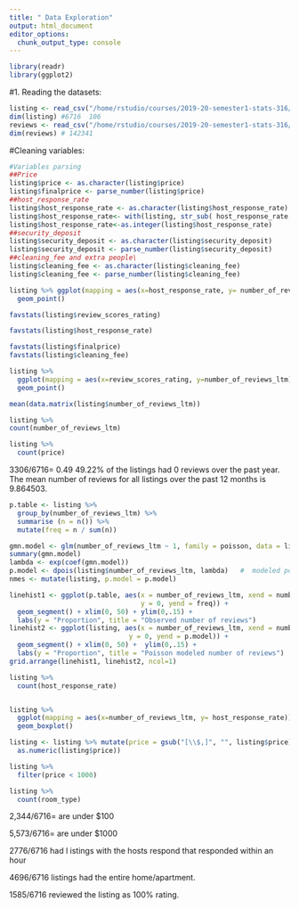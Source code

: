 ```yaml
---
title: " Data Exploration"
output: html_document
editor_options: 
  chunk_output_type: console
---
```


```r
library(readr)
library(ggplot2)
```

#1. Reading the datasets:
```r
listing <- read_csv("/home/rstudio/courses/2019-20-semester1-stats-316/Project/Kshitij-Rayan-Maggie/listings.csv")
dim(listing) #6716  106
reviews <- read_csv("/home/rstudio/courses/2019-20-semester1-stats-316/Project/Kshitij-Rayan-Maggie/reviews.csv")
dim(reviews) # 142341    
```
#Cleaning variables:
```r
#Variables parsing
##Price
listing$price <- as.character(listing$price)
listing$finalprice <- parse_number(listing$price)
##host_response_rate
listing$host_response_rate <- as.character(listing$host_response_rate)
listing$host_response_rate<- with(listing, str_sub( host_response_rate,1,-2))
listing$host_response_rate<-as.integer(listing$host_response_rate)
##security_deposit
listing$security_deposit <- as.character(listing$security_deposit)
listing$security_deposit <- parse_number(listing$security_deposit)
##cleaning_fee and extra people\
listing$cleaning_fee <- as.character(listing$cleaning_fee)
listing$cleaning_fee <- parse_number(listing$cleaning_fee)

```

```r
listing %>% ggplot(mapping = aes(x=host_response_rate, y= number_of_reviews_ltm)) +
  geom_point()
```

```r
favstats(listing$review_scores_rating)

favstats(listing$host_response_rate)

favstats(listing$finalprice)
favstats(listing$cleaning_fee)
```

```r
listing %>%
  ggplot(mapping = aes(x=review_scores_rating, y=number_of_reviews_ltm)) +
  geom_point()
```


```r
mean(data.matrix(listing$number_of_reviews_ltm))

listing %>%
count(number_of_reviews_ltm)

listing %>%
  count(price)
```


3306/6716= 0.49 49.22% of the listings had 0 reviews over the past year.  The mean number of reviews for all listings over the past 12 months is 9.864503.

```r
p.table <- listing %>%
  group_by(number_of_reviews_ltm) %>%
  summarise (n = n()) %>%
  mutate(freq = n / sum(n))

gmn.model <- glm(number_of_reviews_ltm ~ 1, family = poisson, data = listing)
summary(gmn.model)
lambda <- exp(coef(gmn.model)) 
p.model <- dpois(listing$number_of_reviews_ltm, lambda)   #  modeled pois probabilities
nmes <- mutate(listing, p.model = p.model)

linehist1 <- ggplot(p.table, aes(x = number_of_reviews_ltm, xend = number_of_reviews_ltm, 
                                 y = 0, yend = freq)) +
  geom_segment() + xlim(0, 50) + ylim(0,.15) +
  labs(y = "Proportion", title = "Observed number of reviews")
linehist2 <- ggplot(listing, aes(x = number_of_reviews_ltm, xend = number_of_reviews_ltm, 
                              y = 0, yend = p.model)) +
  geom_segment() + xlim(0, 50) +  ylim(0,.15) +
  labs(y = "Proportion", title = "Poisson modeled number of reviews")
grid.arrange(linehist1, linehist2, ncol=1)
```

```r
listing %>%
  count(host_response_rate)


listing %>%
  ggplot(mapping = aes(x=number_of_reviews_ltm, y= host_response_rate)) +
  geom_boxplot()
```

```r
listing <- listing %>% mutate(price = gsub("[\\$,]", "", listing$price) %>%
  as.numeric(listing$price))

listing %>% 
  filter(price < 1000)

listing %>% 
  count(room_type)
```
2,344/6716= are under $100

5,573/6716= are under $1000

2776/6716 had l istings with the hosts respond that responded within an hour

4696/6716 listings had the entire home/apartment.

1585/6716 reviewed the listing as 100% rating.
